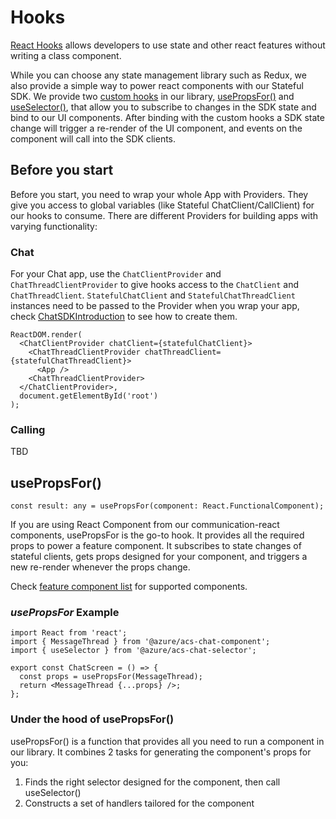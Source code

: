 
<Meta title="Stateful Client/React Hooks/UsePropsFor" />

# Hooks

[React Hooks](https://reactjs.org/docs/hooks-intro.html) allows developers to use state and other react features without writing a class component.

While you can choose any state management library such as Redux, we also provide a simple way to power react components with our Stateful SDK. We provide two [custom hooks](https://reactjs.org/docs/hooks-custom.html) in our library, [usePropsFor()](#usePropsFor) and [useSelector()](#useSelector), that allow you to subscribe to changes in the SDK state and bind to our UI components. After binding with the custom hooks a SDK state change will trigger a re-render of the UI component, and events on the component will call into the SDK clients.

## Before you start

Before you start, you need to wrap your whole App with Providers. They give you access to global variables (like Stateful ChatClient/CallClient) for our hooks to consume. There are different Providers for building apps with varying functionality:

### Chat

For your Chat app, use the `ChatClientProvider` and `ChatThreadClientProvider` to give hooks access to the `ChatClient` and `ChatThreadClient`. `StatefulChatClient` and `StatefulChatThreadClient` instances need to be passed to the Provider when you wrap your app, check [ChatSDKIntroduction]() to see how to create them.

```tsx
ReactDOM.render(
  <ChatClientProvider chatClient={statefulChatClient}>
    <ChatThreadClientProvider chatThreadClient={statefulChatThreadClient}>
      <App />
    <ChatThreadClientProvider>
  </ChatClientProvider>,
  document.getElementById('root')
);
```

### Calling

TBD

## usePropsFor() <a name="usePropsFor"></a>

```tsx
const result: any = usePropsFor(component: React.FunctionalComponent);
```

If you are using React Component from our communication-react components, usePropsFor is the go-to hook. It provides all the required props to power a feature component. It subscribes to state changes of stateful clients, gets props designed for your component, and triggers a new re-render whenever the props change.

Check [feature component list]() for supported components.

### _usePropsFor_ Example

```tsx
import React from 'react';
import { MessageThread } from '@azure/acs-chat-component';
import { useSelector } from '@azure/acs-chat-selector';

export const ChatScreen = () => {
  const props = usePropsFor(MessageThread);
  return <MessageThread {...props} />;
};
```

### Under the hood of usePropsFor()

usePropsFor() is a function that provides all you need to run a component in our library. It combines 2 tasks for generating the component's props for you:

1. Finds the right selector designed for the component, then call useSelector()
2. Constructs a set of handlers tailored for the component
